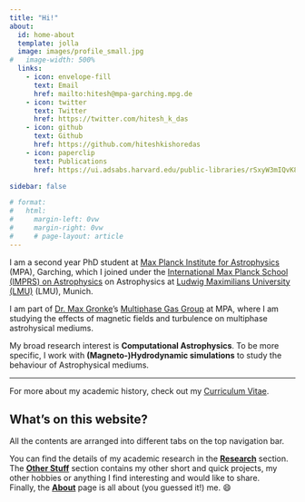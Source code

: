 ```yaml
---
title: "Hi!"
about:
  id: home-about
  template: jolla
  image: images/profile_small.jpg
#   image-width: 500%
  links:
    - icon: envelope-fill
      text: Email
      href: mailto:hitesh@mpa-garching.mpg.de
    - icon: twitter
      text: Twitter
      href: https://twitter.com/hitesh_k_das
    - icon: github
      text: Github
      href: https://github.com/hiteshkishoredas
    - icon: paperclip
      text: Publications
      href: https://ui.adsabs.harvard.edu/public-libraries/rSxyW3mIQvK8ArHKfTxYcQ

sidebar: false

# format: 
#   html:
#     margin-left: 0vw
#     margin-right: 0vw
#     # page-layout: article
---
```


:::{#home-about}
<!-- :::{.column-body-outset-right} -->


I am a second year PhD student at [Max Planck Institute for Astrophysics](https://www.mpa-garching.mpg.de) (MPA), Garching, which I joined under the [International Max Planck School (IMPRS) on Astrophysics](https://www.imprs-astro.mpg.de/) on Astrophysics at [Ludwig Maximilians University (LMU)](https://www.lmu.de/en/) (LMU), Munich.

I am part of [Dr. Max Gronke](http://max.lyman-alpha.com/)'s [Multiphase Gas Group](https://www.mpa-garching.mpg.de/1020167/multiphase-gas) at MPA, where I am studying the effects of magnetic fields and turbulence on multiphase astrohysical mediums.

My broad research interest is **Computational Astrophysics**. To be more specific, I work with **(Magneto-)Hydrodynamic simulations** to study the behaviour of Astrophysical mediums.

___________________________________________________________

For more about my academic history, check out my [Curriculum Vitae](cv/cv.qmd).

:::

## What's on this website?

All the contents are arranged into different tabs on the top navigation bar.

You can find the details of my academic research in the [**Research**](research.qmd) section.    
The [**Other Stuff**](other_stuff.qmd) section contains my other short and quick projects, my other hobbies or anything I find interesting and would like to share.   
<!-- And [**Blogs**](blog_list.qmd) section is (or will be) home to all other thoughts that I just want blurt out. -->
Finally, the [**About**](about.qmd) page is all about (you guessed it!) me. 😄
